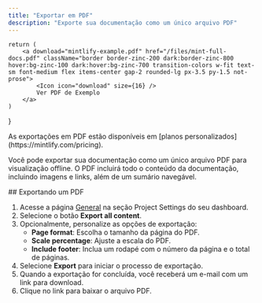 ```yaml
---
title: "Exportar em PDF"
description: "Exporte sua documentação como um único arquivo PDF"
---
```


    return (
        <a download="mintlify-example.pdf" href="/files/mint-full-docs.pdf" className="border border-zinc-200 dark:border-zinc-800 hover:bg-zinc-100 dark:hover:bg-zinc-700 transition-colors w-fit text-sm font-medium flex items-center gap-2 rounded-lg px-3.5 py-1.5 not-prose">
            <Icon icon="download" size={16} />
            Ver PDF de Exemplo
        </a>
    )
}

<Info>
  As exportações em PDF estão disponíveis em [planos personalizados](https://mintlify.com/pricing).
</Info>

Você pode exportar sua documentação como um único arquivo PDF para visualização offline. O PDF incluirá todo o conteúdo da documentação, incluindo imagens e links, além de um sumário navegável.


<div id="exporting-a-pdf">
  ## Exportando um PDF
</div>

1. Acesse a página [General](https://dashboard.mintlify.com/settings/deployment/general) na seção Project Settings do seu dashboard.
2. Selecione o botão **Export all content**.
3. Opcionalmente, personalize as opções de exportação:
    - **Page format**: Escolha o tamanho da página do PDF.
    - **Scale percentage**: Ajuste a escala do PDF.
    - **Include footer**: Inclua um rodapé com o número da página e o total de páginas.
4. Selecione **Export** para iniciar o processo de exportação.
5. Quando a exportação for concluída, você receberá um e-mail com um link para download.
6. Clique no link para baixar o arquivo PDF.

<DownloadPDFButton />